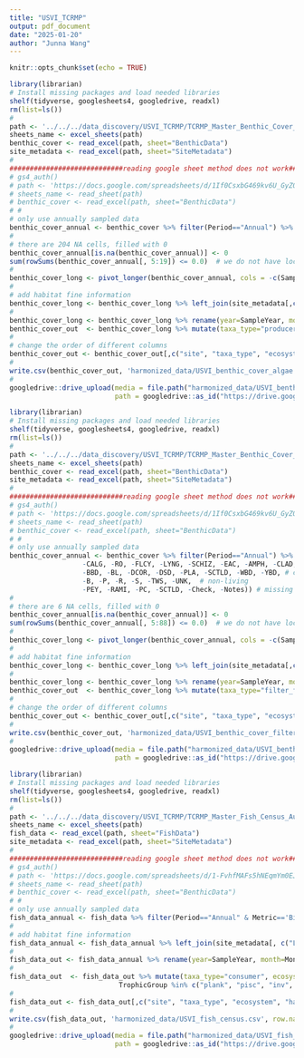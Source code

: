 ```yaml
---
title: "USVI_TCRMP"
output: pdf_document
date: "2025-01-20"
author: "Junna Wang"
---
```


```r
knitr::opts_chunk$set(echo = TRUE)
```


```r
library(librarian)
# Install missing packages and load needed libraries
shelf(tidyverse, googlesheets4, googledrive, readxl)
rm(list=ls())
#
path <- '../../../data_discovery/USVI_TCRMP/TCRMP_Master_Benthic_Cover_Feb2022.xlsx'
sheets_name <- excel_sheets(path)
benthic_cover <- read_excel(path, sheet="BenthicData")
site_metadata <- read_excel(path, sheet="SiteMetadata")
#
############################reading google sheet method does not work######################
# gs4_auth()
# path <- 'https://docs.google.com/spreadsheets/d/1If0CsxbG469kv6U_GyZ0t9ewAtlm03zx/edit#gid=697263468'
# sheets_name <- read_sheet(path)
# benthic_cover <- read_excel(path, sheet="BenthicData")
# #
# only use annually sampled data
benthic_cover_annual <- benthic_cover %>% filter(Period=="Annual") %>% select(c(SampleYear, SampleMonth, Location, Transect, CALG, RO, FLCY, LYNG, SCHIZ, EAC, AMPH, CLAD, DICT, HALI, LIAG, LOBO, MACA, MICRO, SARG))  # 15 taxon only. PEY and RAMI are removed because not completely sampled 
#
# there are 204 NA cells, filled with 0
benthic_cover_annual[is.na(benthic_cover_annual)] <- 0
sum(rowSums(benthic_cover_annual[, 5:19]) <= 0.0)  # we do not have locations without algae
#
benthic_cover_long <- pivot_longer(benthic_cover_annual, cols = -c(SampleYear, SampleMonth, Location, Transect), names_to = "taxon_name", values_to = "abundance") %>% filter(abundance > 0 & !is.na(abundance))
#
# add habitat fine information
benthic_cover_long <- benthic_cover_long %>% left_join(site_metadata[,c("Location", "ReefComplex")], by='Location')
#
benthic_cover_long <- benthic_cover_long %>% rename(year=SampleYear, month=SampleMonth, site=Location, plot=Transect, habitat_fine=ReefComplex)
benthic_cover_out  <- benthic_cover_long %>% mutate(taxa_type="producer", ecosystem="aquatic", habitat_broad='marine', biome='tropic', guild='benthic algae', herbivore='no', unit_abundance='%', scale_abundance='per transect', unique_ID=paste(site, habitat_fine, plot, sep='_'), id_confidence=TRUE)
#
# change the order of different columns
benthic_cover_out <- benthic_cover_out[,c("site", "taxa_type", "ecosystem", "habitat_broad", "habitat_fine", "biome", "guild", "herbivore", "year", "month", "plot", "unique_ID", "unit_abundance", "scale_abundance", "taxon_name", "abundance", "id_confidence")]
#
write.csv(benthic_cover_out, 'harmonized_data/USVI_benthic_cover_algae.csv', row.names = F)
#
googledrive::drive_upload(media = file.path("harmonized_data/USVI_benthic_cover_algae.csv"), overwrite = T,
                          path = googledrive::as_id("https://drive.google.com/drive/folders/1d4uwv5Eq5u5hFw22po_7sK-_Uwisc65w"))

```

```r
library(librarian)
# Install missing packages and load needed libraries
shelf(tidyverse, googlesheets4, googledrive, readxl)
rm(list=ls())
#
path <- '../../../data_discovery/USVI_TCRMP/TCRMP_Master_Benthic_Cover_Feb2022.xlsx'
sheets_name <- excel_sheets(path)
benthic_cover <- read_excel(path, sheet="BenthicData")
site_metadata <- read_excel(path, sheet="SiteMetadata")
#
############################reading google sheet method does not work######################
# gs4_auth()
# path <- 'https://docs.google.com/spreadsheets/d/1If0CsxbG469kv6U_GyZ0t9ewAtlm03zx/edit#gid=697263468'
# sheets_name <- read_sheet(path)
# benthic_cover <- read_excel(path, sheet="BenthicData")
# #
# only use annually sampled data
benthic_cover_annual <- benthic_cover %>% filter(Period=="Annual") %>% select(c(-Period, -FilmDate, -NoPts, -AnalysisBy, -AnalysisDate, 
                  -CALG, -RO, -FLCY, -LYNG, -SCHIZ, -EAC, -AMPH, -CLAD, -DICT, -HALI, -LIAG, -LOBO, -MACA, -MICRO, -SARG,   # algae
                  -BBD, -BL, -DCOR, -DSD, -PLA, -SCTLD, -WBD, -YBD, # coral conditions
                  -B, -P, -R, -S, -TWS, -UNK,  # non-living
                  -PEY, -RAMI, -PC, -SCTLD,	-Check,	-Notes)) # missing data and others
#
# there are 6 NA cells, filled with 0
benthic_cover_annual[is.na(benthic_cover_annual)] <- 0
sum(rowSums(benthic_cover_annual[, 5:88]) <= 0.0)  # we do not have locations without algae
#
benthic_cover_long <- pivot_longer(benthic_cover_annual, cols = -c(SampleYear, SampleMonth, Location, Transect), names_to = "taxon_name", values_to = "abundance") %>% filter(abundance > 0 & !is.na(abundance))
#
# add habitat fine information
benthic_cover_long <- benthic_cover_long %>% left_join(site_metadata[,c("Location", "ReefComplex")], by='Location')
#
benthic_cover_long <- benthic_cover_long %>% rename(year=SampleYear, month=SampleMonth, site=Location, plot=Transect, habitat_fine=ReefComplex)
benthic_cover_out  <- benthic_cover_long %>% mutate(taxa_type="filter_feeder", ecosystem="aquatic", habitat_broad='marine', biome='tropic', guild='benthic consumer', herbivore='unsure', unit_abundance='%', scale_abundance='per transect', unique_ID=paste(site, habitat_fine, plot, sep='_'), id_confidence=TRUE)
#
# change the order of different columns
benthic_cover_out <- benthic_cover_out[,c("site", "taxa_type", "ecosystem", "habitat_broad", "habitat_fine", "biome", "guild", "herbivore", "year", "month", "plot", "unique_ID", "unit_abundance", "scale_abundance", "taxon_name", "abundance", "id_confidence")]
#
write.csv(benthic_cover_out, 'harmonized_data/USVI_benthic_cover_filter_feeder.csv', row.names = F)
#
googledrive::drive_upload(media = file.path("harmonized_data/USVI_benthic_cover_filter_feeder.csv"), overwrite = T,
                          path = googledrive::as_id("https://drive.google.com/drive/folders/1d4uwv5Eq5u5hFw22po_7sK-_Uwisc65w"))

```


```r
library(librarian)
# Install missing packages and load needed libraries
shelf(tidyverse, googlesheets4, googledrive, readxl)
rm(list=ls())
#
path <- '../../../data_discovery/USVI_TCRMP/TCRMP_Master_Fish_Census_Aug2022.xlsx'
sheets_name <- excel_sheets(path)
fish_data <- read_excel(path, sheet="FishData")
site_metadata <- read_excel(path, sheet="SiteMetadata")
#
############################reading google sheet method does not work######################
# gs4_auth()
# path <- 'https://docs.google.com/spreadsheets/d/1-FvhfMAFs5hNEqmYm0EJd2P23BBYeV7_/edit#gid=926142160'
# sheets_name <- read_sheet(path)
# benthic_cover <- read_excel(path, sheet="BenthicData")
# #
# only use annually sampled data
fish_data_annual <- fish_data %>% filter(Period=="Annual" & Metric=='Biomass') %>% select(-Period, -Year, -CommonName, -Metric, -`0-5`, -`6-10`, -`11-20`, -`21-30`, -`31-40`, -`41-50`, -`51-60`, -`61-70`, -`71-80`, -`81-90`, -`91-100`)
#
# add habitat fine information
fish_data_annual <- fish_data_annual %>% left_join(site_metadata[, c("Location", "ReefComplex")], by='Location')
#
fish_data_out <- fish_data_annual %>% rename(year=SampleYear, month=Month, site=Location, plot=Transect, habitat_fine=ReefComplex, taxon_name=ScientificName, abundance=Total)
#
fish_data_out  <- fish_data_out %>% mutate(taxa_type="consumer", ecosystem="aquatic", habitat_broad='marine', biome='tropic', guild='fish', unit_abundance='biomass', scale_abundance='per transect', unique_ID=paste(site, habitat_fine, plot, sep='_'), id_confidence=TRUE) %>% mutate(herbivore=case_when(TrophicGroup %in% c("herb", "omni") ~ "yes",
                           TrophicGroup %in% c("plank", "pisc", "inv", "spng", "unk") ~ "no"))
#
fish_data_out <- fish_data_out[,c("site", "taxa_type", "ecosystem", "habitat_broad", "habitat_fine", "biome", "guild", "herbivore", "year", "month", "plot", "unique_ID", "unit_abundance", "scale_abundance", "taxon_name", "abundance", "id_confidence", "TrophicGroup")]
#
write.csv(fish_data_out, 'harmonized_data/USVI_fish_census.csv', row.names = F)
#
googledrive::drive_upload(media = file.path("harmonized_data/USVI_fish_census.csv"), overwrite = T,
                          path = googledrive::as_id("https://drive.google.com/drive/folders/1d4uwv5Eq5u5hFw22po_7sK-_Uwisc65w"))

```

